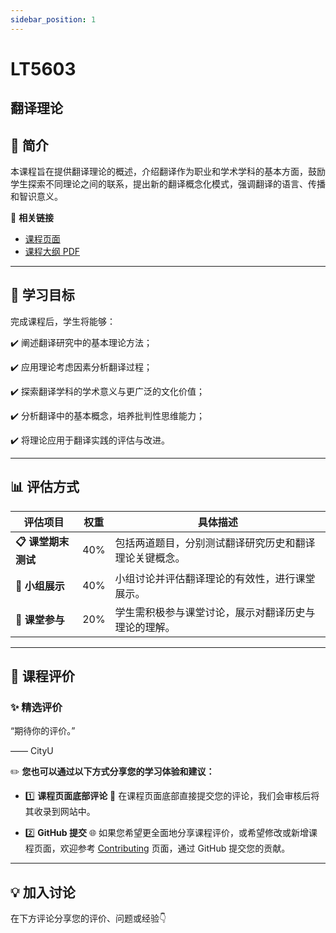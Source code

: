 ```yaml
---
sidebar_position: 1
---
```


# LT5603
## 翻译理论

## **📘 简介**
本课程旨在提供翻译理论的概述，介绍翻译作为职业和学术学科的基本方面，鼓励学生探索不同理论之间的联系，提出新的翻译概念化模式，强调翻译的语言、传播和智识意义。

🔗 **相关链接**
- [课程页面](https://www.cityu.edu.hk/catalogue/pg/202425/course/LT5603.htm)
- [课程大纲 PDF](https://www.cityu.edu.hk/catalogue/pg/202425/course/LT5603.pdf)

---

## **🎯 学习目标**

完成课程后，学生将能够：

✔️ 阐述翻译研究中的基本理论方法；

✔️ 应用理论考虑因素分析翻译过程；

✔️ 探索翻译学科的学术意义与更广泛的文化价值；

✔️ 分析翻译中的基本概念，培养批判性思维能力；

✔️ 将理论应用于翻译实践的评估与改进。

---

## **📊 评估方式**

| **评估项目**              | **权重** | **具体描述**                                                                                     |
|--------------------------|---------|-----------------------------------------------------------------------------------------------|
| **📋 课堂期末测试**         | 40%     | 包括两道题目，分别测试翻译研究历史和翻译理论关键概念。                                                  |
| **🎤 小组展示**            | 40%     | 小组讨论并评估翻译理论的有效性，进行课堂展示。                                                       |
| **💬 课堂参与**            | 20%     | 学生需积极参与课堂讨论，展示对翻译历史与理论的理解。                                                  |

---

## **💬 课程评价**

### ✨ **精选评价**
<div className={commentStyles.commentBox}>
    <p className={commentStyles.commentText}>
        “期待你的评价。”
    </p>
    <p className={commentStyles.commentAuthor}>—— CityU</p>
</div>

✏️ **您也可以通过以下方式分享您的学习体验和建议：**

- 1️⃣ **课程页面底部评论**
💬 在课程页面底部直接提交您的评论，我们会审核后将其收录到网站中。

- 2️⃣ **GitHub 提交**
🌐 如果您希望更全面地分享课程评价，或希望修改或新增课程页面，欢迎参考 [Contributing](/contributing) 页面，通过 GitHub 提交您的贡献。

---

## **💡 加入讨论**

在下方评论分享您的评价、问题或经验👇
<Utterances />
